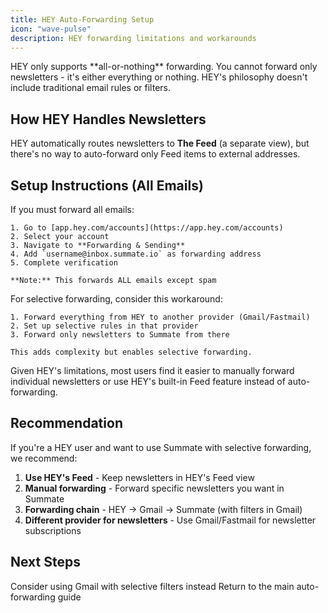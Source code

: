 ```yaml
---
title: HEY Auto-Forwarding Setup
icon: "wave-pulse"
description: HEY forwarding limitations and workarounds
---
```


<Warning>
HEY only supports **all-or-nothing** forwarding. You cannot forward only newsletters - it's either everything or nothing. HEY's philosophy doesn't include traditional email rules or filters.
</Warning>

## How HEY Handles Newsletters

HEY automatically routes newsletters to **The Feed** (a separate view), but there's no way to auto-forward only Feed items to external addresses.

## Setup Instructions (All Emails)

<Steps>
  <Step title="Enable Global Forwarding (If Needed)">
    If you must forward all emails:

    1. Go to [app.hey.com/accounts](https://app.hey.com/accounts)
    2. Select your account
    3. Navigate to **Forwarding & Sending**
    4. Add `username@inbox.summate.io` as forwarding address
    5. Complete verification

    **Note:** This forwards ALL emails except spam
  </Step>

  <Step title="Alternative Approach">
    For selective forwarding, consider this workaround:

    1. Forward everything from HEY to another provider (Gmail/Fastmail)
    2. Set up selective rules in that provider
    3. Forward only newsletters to Summate from there

    This adds complexity but enables selective forwarding.
  </Step>
</Steps>

<Note>
Given HEY's limitations, most users find it easier to manually forward individual newsletters or use HEY's built-in Feed feature instead of auto-forwarding.
</Note>

## Recommendation

If you're a HEY user and want to use Summate with selective forwarding, we recommend:

1. **Use HEY's Feed** - Keep newsletters in HEY's Feed view
2. **Manual forwarding** - Forward specific newsletters you want in Summate
3. **Forwarding chain** - HEY → Gmail → Summate (with filters in Gmail)
4. **Different provider for newsletters** - Use Gmail/Fastmail for newsletter subscriptions

## Next Steps

<CardGroup cols={2}>
  <Card title="Gmail Setup" icon="google" href="/guides/auto-forwarding/gmail">
    Consider using Gmail with selective filters instead
  </Card>

  <Card title="Back to Overview" icon="arrow-left" href="/guides/auto-forwarding/overview">
    Return to the main auto-forwarding guide
  </Card>
</CardGroup>
